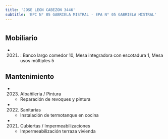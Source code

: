 ```yaml
---
title: 'JOSE LEON CABEZON 3446'
subtitle: 'EPC N° 05 GABRIELA MISTRAL - EPA N° 05 GABRIELA MISTRAL'
---
```


#


## Mobiliario

*  (2021) : Banco largo comedor 10, Mesa integradora con escotadura 1, Mesa usos múltiples 5 





## Mantenimiento

*  (2023) Albañileria / Pintura 
    + Reparación de revoques y pintura

*  (2022) Sanitarias 
    + Instalación de termotanque en cocina

*  (2021) Cubiertas / Impermeabilizaciones 
    + Impermeabilización terraza vivienda



